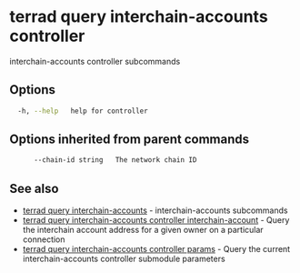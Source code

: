 # terrad query interchain-accounts controller

interchain-accounts controller subcommands

## Options

```sh Terrad
  -h, --help   help for controller
```

## Options inherited from parent commands

```sh Terrad
      --chain-id string   The network chain ID
```

## See also

* [terrad query interchain-accounts](terrad_query_interchain-accounts.mdx)	 - interchain-accounts subcommands
* [terrad query interchain-accounts controller interchain-account](terrad_query_interchain-accounts_controller_interchain-account.mdx)	 - Query the interchain account address for a given owner on a particular connection
* [terrad query interchain-accounts controller params](terrad_query_interchain-accounts_controller_params.mdx)	 - Query the current interchain-accounts controller submodule parameters


